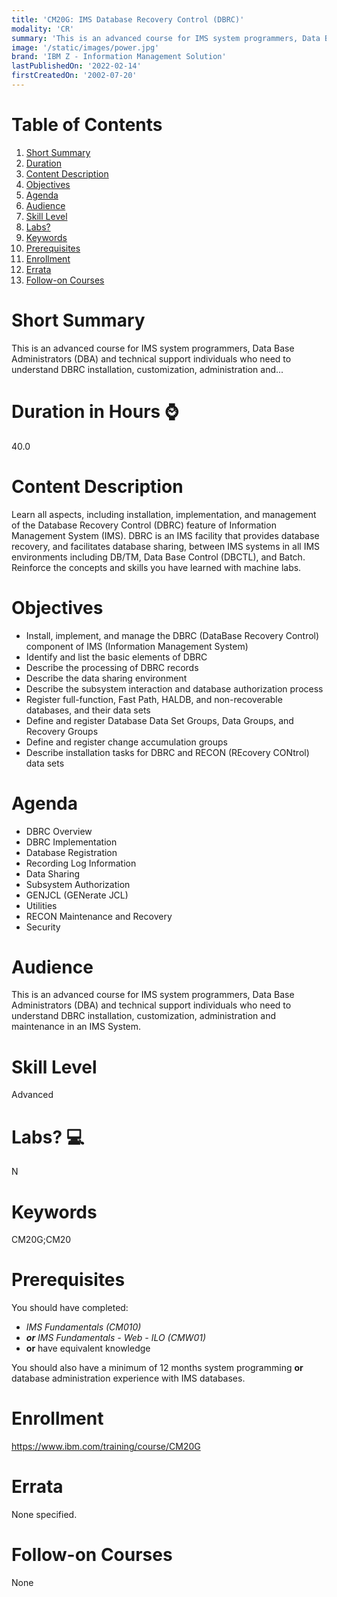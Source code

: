 ```yaml
---
title: 'CM20G: IMS Database Recovery Control (DBRC)'
modality: 'CR'
summary: 'This is an advanced course for IMS system programmers, Data Base Administrators (DBA) and technical support individuals who need to understand DBRC installation, customization, administration and...'
image: '/static/images/power.jpg'
brand: 'IBM Z - Information Management Solution'
lastPublishedOn: '2022-02-14'
firstCreatedOn: '2002-07-20'
---
```

# Table of Contents
1.  [Short Summary](#short-summary)
2.  [Duration](#duration-in-hours-)
3.  [Content Description](#content-description)
4.  [Objectives](#objectives)
5.  [Agenda](#agenda)
6.  [Audience](#audience)
7.  [Skill Level](#skill-level)
8.  [Labs?](#labs-)
9.  [Keywords](#keywords)
10. [Prerequisites](#prerequisites)
11. [Enrollment](#enrollment)
12. [Errata](#errata)
13. [Follow-on Courses](#follow-on-courses)

# Short Summary
This is an advanced course for IMS system programmers, Data Base Administrators (DBA) and technical support individuals who need to understand DBRC installation, customization, administration and...

# Duration in Hours ⌚
40.0

# Content Description
Learn all aspects, including installation, implementation, and management of the Database Recovery Control (DBRC) feature of Information Management System (IMS). DBRC is an IMS facility that provides database recovery, and facilitates database sharing, between IMS systems in all IMS environments including DB/TM, Data Base Control (DBCTL), and Batch. Reinforce the concepts and skills you have learned with machine labs.



# Objectives
* Install, implement, and manage the DBRC (DataBase Recovery Control) component of IMS (Information Management System)
* Identify and list the basic elements of DBRC
* Describe the processing of DBRC records
* Describe the data sharing environment
* Describe the subsystem interaction and database authorization process
* Register full-function, Fast Path, HALDB, and non-recoverable databases, and their data sets
* Define and register Database Data Set Groups, Data Groups, and Recovery Groups
* Define and register change accumulation groups
* Describe installation tasks for DBRC and RECON (REcovery CONtrol) data sets


# Agenda
* DBRC Overview
* DBRC Implementation
* Database Registration
* Recording Log Information
* Data Sharing
* Subsystem Authorization
* GENJCL (GENerate JCL)
* Utilities
* RECON Maintenance and Recovery
* Security


# Audience
This is an advanced course for IMS system programmers, Data Base Administrators (DBA) and technical support individuals who need to understand DBRC installation, customization, administration and maintenance in an IMS System.



# Skill Level
Advanced            

# Labs? 💻
N

# Keywords
CM20G;CM20

# Prerequisites
You should have completed:


* *IMS Fundamentals (CM010)*
* ***or** IMS Fundamentals - Web - ILO (CMW01)*
* **or** have equivalent knowledge


You should also have a minimum of 12 months system programming **or** database administration experience with IMS databases.



# Enrollment
https://www.ibm.com/training/course/CM20G

# Errata
None specified.

# Follow-on Courses
None

